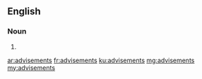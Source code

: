 ==English==

===Noun===
{{head|en|noun plural form}}

# {{plural of|advisement|lang=en}}

[[ar:advisements]]
[[fr:advisements]]
[[ku:advisements]]
[[mg:advisements]]
[[my:advisements]]